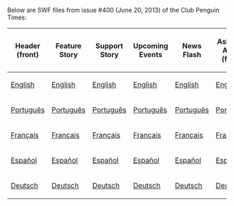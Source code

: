 Below are SWF files from issue #400 (June 20, 2013) of the Club Penguin Times:

<center>
{|class="wikitable" border="1"
!Header (front)
!Feature Story
!Support Story
!Upcoming Events
!News Flash
!Ask Aunt Arctic (front)
!Header (back)
!Ask Aunt Arctic (back)
!Jokes and Riddles
!Secrets
!Feature More
|-
|[[Media:ENNews400HeaderFront.swf|English]]||[[Media:ENNews400FeatureStory.swf|English]]||[[Media:ENNews400SupportStory.swf|English]]||[[Media:ENNews400UpcomingEvents.swf|English]]||[[Media:ENNews400NewsFlash.swf|English]]||[[Media:ENNews400AskAuntArcticFront.swf|English]]||[[Media:ENNews400HeaderBack.swf|English]]||[[Media:ENNews400AskAuntArcticBack.swf|English]]||[[Media:ENNews400JokesAndRiddles.swf|English]]||[[Media:ENNews400Secrets.swf|English]]||[[Media:ENNews400FeatureMore.swf|English]]
|-
|[[Media:PTNews400HeaderFront.swf|Português]]||[[Media:PTNews400FeatureStory.swf|Português]]||[[Media:PTNews400SupportStory.swf|Português]]||[[Media:PTNews400UpcomingEvents.swf|Português]]||[[Media:PTNews400NewsFlash.swf|Português]]||[[Media:PTNews400AskAuntArcticFront.swf|Português]]||[[Media:PTNews400HeaderBack.swf|Português]]||[[Media:PTNews400AskAuntArcticBack.swf|Português]]||[[Media:PTNews400JokesAndRiddles.swf|Português]]||[[Media:PTNews400Secrets.swf|Português]]||[[Media:PTNews400FeatureMore.swf|Português]]
|-
|[[Media:FRNews400HeaderFront.swf|Français]]||[[Media:FRNews400FeatureStory.swf|Français]]||[[Media:FRNews400SupportStory.swf|Français]]||[[Media:FRNews400UpcomingEvents.swf|Français]]||[[Media:FRNews400NewsFlash.swf|Français]]||[[Media:FRNews400AskAuntArcticFront.swf|Français]]||[[Media:FRNews400HeaderBack.swf|Français]]||[[Media:FRNews400AskAuntArcticBack.swf|Français]]||[[Media:FRNews400JokesAndRiddles.swf|Français]]||[[Media:FRNews400Secrets.swf|Français]]||[[Media:FRNews400FeatureMore.swf|Français]]
|-
|[[Media:ESNews400HeaderFront.swf|Español]]||[[Media:ESNews400FeatureStory.swf|Español]]||[[Media:ESNews400SupportStory.swf|Español]]||[[Media:ESNews400UpcomingEvents.swf|Español]]||[[Media:ESNews400NewsFlash.swf|Español]]||[[Media:ESNews400AskAuntArcticFront.swf|Español]]||[[Media:ESNews400HeaderBack.swf|Español]]||[[Media:ESNews400AskAuntArcticBack.swf|Español]]||[[Media:ESNews400JokesAndRiddles.swf|Español]]||[[Media:ESNews400Secrets.swf|Español]]||[[Media:ESNews400FeatureMore.swf|Español]]
|-
|[[Media:DENews400HeaderFront.swf|Deutsch]]||[[Media:DENews400FeatureStory.swf|Deutsch]]||[[Media:DENews400SupportStory.swf|Deutsch]]||[[Media:DENews400UpcomingEvents.swf|Deutsch]]||[[Media:DENews400NewsFlash.swf|Deutsch]]||[[Media:DENews400AskAuntArcticFront.swf|Deutsch]]||[[Media:DENews400HeaderBack.swf|Deutsch]]||[[Media:DENews400AskAuntArcticBack.swf|Deutsch]]||[[Media:DENews400JokesAndRiddles.swf|Deutsch]]||[[Media:DENews400Secrets.swf|Deutsch]]||[[Media:DENews400FeatureMore.swf|Deutsch]]
|}
</center>
